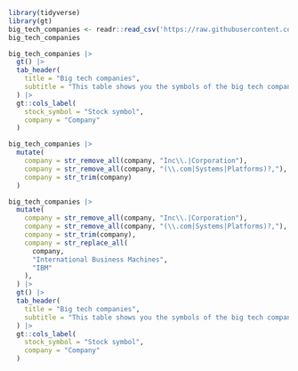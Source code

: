 

```r
library(tidyverse)
library(gt)
big_tech_companies <- readr::read_csv('https://raw.githubusercontent.com/rfordatascience/tidytuesday/master/data/2023/2023-02-07/big_tech_companies.csv')
big_tech_companies

big_tech_companies |>
  gt() |> 
  tab_header(
    title = "Big tech companies",
    subtitle = "This table shows you the symbols of the big tech companies."
  ) |> 
  gt::cols_label(
    stock_symbol = "Stock symbol",
    company = "Company"
  )
```

```r
big_tech_companies |>
  mutate(
    company = str_remove_all(company, "Inc\\.|Corporation"),
    company = str_remove_all(company, "(\\.com|Systems|Platforms)?,"),
    company = str_trim(company)
  ) 
```

```r
big_tech_companies |>
  mutate(
    company = str_remove_all(company, "Inc\\.|Corporation"),
    company = str_remove_all(company, "(\\.com|Systems|Platforms)?,"),
    company = str_trim(company),
    company = str_replace_all(
      company, 
      "International Business Machines", 
      "IBM"
    ),
  ) |>
  gt() |> 
  tab_header(
    title = "Big tech companies",
    subtitle = "This table shows you the symbols of the big tech companies."
  ) |> 
  gt::cols_label(
    stock_symbol = "Stock symbol",
    company = "Company"
  )
```


